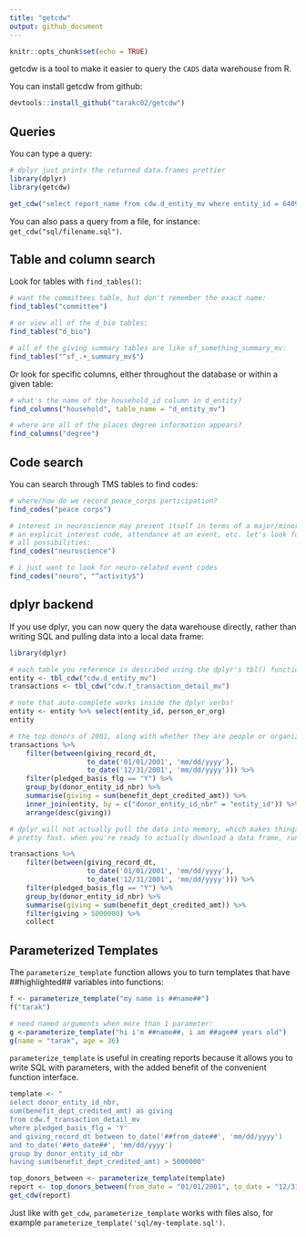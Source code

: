 ```yaml
---
title: "getcdw"
output: github_document
---
```


```r
knitr::opts_chunk$set(echo = TRUE)
```

getcdw is a tool to make it easier to query the `CADS` data warehouse from R.

You can install getcdw from github:

```r
devtools::install_github("tarakc02/getcdw")
```

## Queries

You can type a query:

```r
# dplyr just prints the returned data.frames prettier
library(dplyr)
library(getcdw)

get_cdw("select report_name from cdw.d_entity_mv where entity_id = 640993")
```

You can also pass a query from a file, for instance: `get_cdw("sql/filename.sql")`.

## Table and column search

Look for tables with `find_tables()`:

```r
# want the committees table, but don't remember the exact name:
find_tables("committee")

# or view all of the d_bio tables:
find_tables("d_bio")

# all of the giving summary tables are like sf_something_summary_mv:
find_tables("^sf_.+_summary_mv$")
```

Or look for specific columns, either throughout the database or within a given table:

```r
# what's the name of the household_id column in d_entity?
find_columns("household", table_name = "d_entity_mv")

# where are all of the places degree information appears?
find_columns("degree")
```

## Code search

You can search through TMS tables to find codes:

```r
# where/how do we record peace_corps participation?
find_codes("peace corps")

# interest in neuroscience may present itself in terms of a major/minor, 
# an explicit interest code, attendance at an event, etc. let's look for
# all possibilities:
find_codes("neuroscience")

# i just want to look for neuro-related event codes
find_codes("neuro", "^activity$")
```

## dplyr backend

If you use dplyr, you can now query the data warehouse directly, rather than writing SQL and pulling data into a local data frame:

```r
library(dplyr)

# each table you reference is described using the dplyr's tbl() function
entity <- tbl_cdw("cdw.d_entity_mv")
transactions <- tbl_cdw("cdw.f_transaction_detail_mv")

# note that auto-complete works inside the dplyr verbs!
entity <- entity %>% select(entity_id, person_or_org)
entity

# the top donors of 2001, along with whether they are people or organizations
transactions %>%
    filter(between(giving_record_dt,
                   to_date('01/01/2001', 'mm/dd/yyyy'),
                   to_date('12/31/2001', 'mm/dd/yyyy'))) %>%
    filter(pledged_basis_flg == "Y") %>%
    group_by(donor_entity_id_nbr) %>%
    summarise(giving = sum(benefit_dept_credited_amt)) %>%
    inner_join(entity, by = c("donor_entity_id_nbr" = "entity_id")) %>%
    arrange(desc(giving))

# dplyr will not actually pull the data into memory, which makes things
# pretty fast. when you're ready to actually download a data frame, run collect():

transactions %>%
    filter(between(giving_record_dt,
                   to_date('01/01/2001', 'mm/dd/yyyy'),
                   to_date('12/31/2001', 'mm/dd/yyyy'))) %>%
    filter(pledged_basis_flg == "Y") %>%
    group_by(donor_entity_id_nbr) %>%
    summarise(giving = sum(benefit_dept_credited_amt)) %>%
    filter(giving > 5000000) %>% 
    collect
```

## Parameterized Templates

The `parameterize_template` function allows you to turn templates that have ##highlighted## variables into functions:

```r
f <- parameterize_template("my name is ##name##")
f("tarak")

# need named arguments when more than 1 parameter:
g <-parameterize_template("hi i'm ##name##, i am ##age## years old") 
g(name = "tarak", age = 36)
```

`parameterize_template` is useful in creating reports because it allows you to write SQL with parameters, with the added benefit of the convenient function interface. 

```r
template <- "
select donor_entity_id_nbr, 
sum(benefit_dept_credited_amt) as giving
from cdw.f_transaction_detail_mv
where pledged_basis_flg = 'Y'
and giving_record_dt between to_date('##from_date##', 'mm/dd/yyyy') 
and to_date('##to_date##', 'mm/dd/yyyy')
group by donor_entity_id_nbr
having sum(benefit_dept_credited_amt) > 5000000"

top_donors_between <- parameterize_template(template)
report <- top_donors_between(from_date = "01/01/2001", to_date = "12/31/2001")
get_cdw(report)
```

Just like with `get_cdw`, `parameterize_template` works with files also, for example `parameterize_template('sql/my-template.sql')`.
